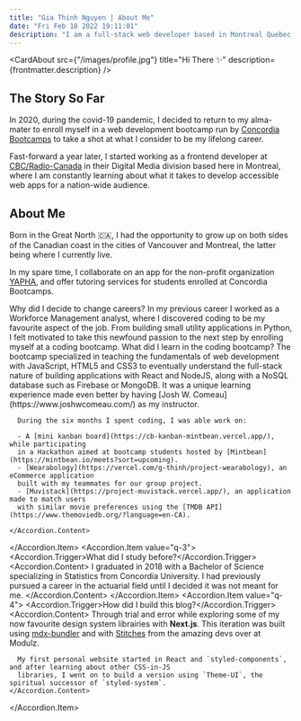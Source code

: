 ```yaml
---
title: "Gia Thinh Nguyen | About Me"
date: "Fri Feb 18 2022 19:11:01"
description: "I am a full-stack web developer based in Montreal Quebec, Canada. After completing my coding bootcamp I started my new career as a frontend web developer"
---
```


<CardAbout
  src={"/images/profile.jpg"}
  title="Hi There ✨"
  description={frontmatter.description}
/>

## The Story So Far

In 2020, during the covid-19 pandemic, I decided to return to my alma-mater to enroll myself in a web development bootcamp run by
[Concordia Bootcamps](https://concordiabootcamps.ca/courses/web-development-full-time/) to take a shot at what I consider to be my lifelong career.

Fast-forward a year later, I started working as a frontend developer at [CBC/Radio-Canada](https://ici.radio-canada.ca/medias-numeriques/a-propos/)
in their Digital Media division based here in Montreal, where I am constantly learning about what it takes to develop accessible web apps
for a nation-wide audience.

## About Me

Born in the Great North 🇨🇦, I had the opportunity to grow up on both sides of the Canadian coast in the cities of Vancouver and Montreal, the latter
being where I currently live.

In my spare time, I collaborate on an app for the non-profit organization [YAPHA](https://www.yahpa.org/), and offer tutoring services for students enrolled at Concordia Bootcamps.

<Accordion type="single" collapsible defaultValue="q-1">
  <Accordion.Item value="q-1">
    <Accordion.Trigger>Why did I decide to change careers?</Accordion.Trigger>
    <Accordion.Content>
      In my previous career I worked as a Workforce Management analyst, where I
      discovered coding to be my favourite aspect of the job. From building
      small utility applications in Python, I felt motivated to take this
      newfound passion to the next step by enrolling myself at a coding bootcamp.
    </Accordion.Content>
  </Accordion.Item>
  <Accordion.Item value="q-2">
    <Accordion.Trigger>What did I learn in the coding bootcamp?</Accordion.Trigger>
    <Accordion.Content>
      The bootcamp specialized in teaching the fundamentals of web development with
      JavaScript, HTML5 and CSS3 to eventually understand the full-stack nature of building
      applications with React and NodeJS, along with a NoSQL database such as Firebase or MongoDB.
      It was a unique learning experience made even better by having [Josh W. Comeau](https://www.joshwcomeau.com/) 
      as my instructor.

      During the six months I spent coding, I was able work on:

      - A [mini kanban board](https://cb-kanban-mintbean.vercel.app/), while participating
      in a Hackathon aimed at bootcamp students hosted by [Mintbean](https://mintbean.io/meets?sort=upcoming).
      - [Wearabology](https://vercel.com/g-thinh/project-wearabology), an eCommerce application
      built with my teammates for our group project.
      - [Muvistack](https://project-muvistack.vercel.app/), an application made to match users 
      with similar movie preferences using the [TMDB API](https://www.themoviedb.org/?language=en-CA).

    </Accordion.Content>
  </Accordion.Item>
  <Accordion.Item value="q-3">
    <Accordion.Trigger>What did I study before?</Accordion.Trigger>
    <Accordion.Content>
      I graduated in 2018 with a Bachelor of Science specializing in
      Statistics from Concordia University. I had previously pursued a career in
      the actuarial field until I decided it was not meant for me.
    </Accordion.Content>
  </Accordion.Item>
  <Accordion.Item value="q-4">
    <Accordion.Trigger>How did I build this blog?</Accordion.Trigger>
    <Accordion.Content>
      Through trial and error while exploring some of my now favourite design system librairies with **Next.js**. This iteration was
      built using [mdx-bundler](https://github.com/kentcdodds/mdx-bundler) and with [Stitches](https://stitches.dev/) from the amazing devs over at Modulz.

      My first personal website started in React and `styled-components`, and after learning about other CSS-in-JS
      libraries, I went on to build a version using `Theme-UI`, the spiritual successor of `styled-system`.
    </Accordion.Content>
  </Accordion.Item>
</Accordion>
